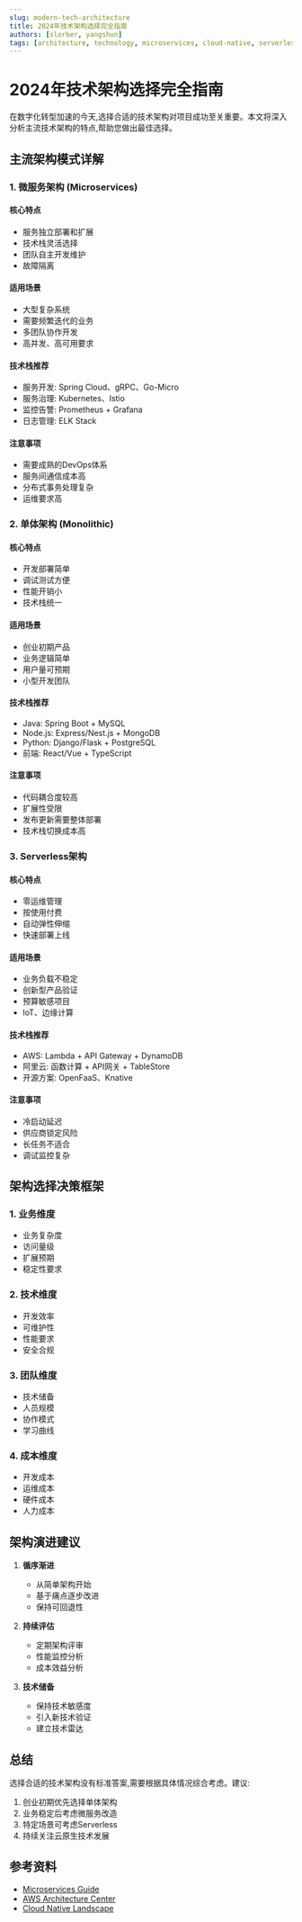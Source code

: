 ```yaml
---
slug: modern-tech-architecture
title: 2024年技术架构选择完全指南
authors: [slorber, yangshun]
tags: [architecture, technology, microservices, cloud-native, serverless]
---
```


# 2024年技术架构选择完全指南

在数字化转型加速的今天,选择合适的技术架构对项目成功至关重要。本文将深入分析主流技术架构的特点,帮助您做出最佳选择。

<!-- truncate -->

## 主流架构模式详解

### 1. 微服务架构 (Microservices)
#### 核心特点
- 服务独立部署和扩展
- 技术栈灵活选择
- 团队自主开发维护
- 故障隔离

#### 适用场景
- 大型复杂系统
- 需要频繁迭代的业务
- 多团队协作开发
- 高并发、高可用要求

#### 技术栈推荐
- 服务开发: Spring Cloud、gRPC、Go-Micro
- 服务治理: Kubernetes、Istio
- 监控告警: Prometheus + Grafana
- 日志管理: ELK Stack

#### 注意事项
- 需要成熟的DevOps体系
- 服务间通信成本高
- 分布式事务处理复杂
- 运维要求高

### 2. 单体架构 (Monolithic)
#### 核心特点
- 开发部署简单
- 调试测试方便
- 性能开销小
- 技术栈统一

#### 适用场景
- 创业初期产品
- 业务逻辑简单
- 用户量可预期
- 小型开发团队

#### 技术栈推荐
- Java: Spring Boot + MySQL
- Node.js: Express/Nest.js + MongoDB
- Python: Django/Flask + PostgreSQL
- 前端: React/Vue + TypeScript

#### 注意事项
- 代码耦合度较高
- 扩展性受限
- 发布更新需要整体部署
- 技术栈切换成本高

### 3. Serverless架构
#### 核心特点
- 零运维管理
- 按使用付费
- 自动弹性伸缩
- 快速部署上线

#### 适用场景
- 业务负载不稳定
- 创新型产品验证
- 预算敏感项目
- IoT、边缘计算

#### 技术栈推荐
- AWS: Lambda + API Gateway + DynamoDB
- 阿里云: 函数计算 + API网关 + TableStore
- 开源方案: OpenFaaS、Knative

#### 注意事项
- 冷启动延迟
- 供应商锁定风险
- 长任务不适合
- 调试监控复杂

## 架构选择决策框架

### 1. 业务维度
- 业务复杂度
- 访问量级
- 扩展预期
- 稳定性要求

### 2. 技术维度
- 开发效率
- 可维护性
- 性能要求
- 安全合规

### 3. 团队维度
- 技术储备
- 人员规模
- 协作模式
- 学习曲线

### 4. 成本维度
- 开发成本
- 运维成本
- 硬件成本
- 人力成本

## 架构演进建议

1. **循序渐进**
   - 从简单架构开始
   - 基于痛点逐步改进
   - 保持可回退性
   
2. **持续评估**
   - 定期架构评审
   - 性能监控分析
   - 成本效益分析

3. **技术储备**
   - 保持技术敏感度
   - 引入新技术验证
   - 建立技术雷达

## 总结

选择合适的技术架构没有标准答案,需要根据具体情况综合考虑。建议:

1. 创业初期优先选择单体架构
2. 业务稳定后考虑微服务改造
3. 特定场景可考虑Serverless
4. 持续关注云原生技术发展

## 参考资料
- [Microservices Guide](https://martinfowler.com/microservices/)
- [AWS Architecture Center](https://aws.amazon.com/architecture/)
- [Cloud Native Landscape](https://landscape.cncf.io/)